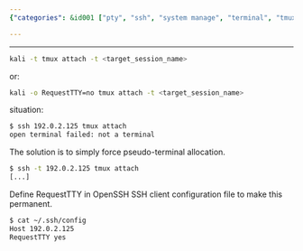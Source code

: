 ```yaml
---
{"categories": &id001 ["pty", "ssh", "system manage", "terminal", "tmux"], "category": "Error Resolution", "date": "2022-08-13 06:09:37", "description": "This article discusses two different approaches to fixing the 'not a terminal' error when attaching to a tmux session. Comment A offers alternative command options specific to Kali Linux, while Comment B provides instructions on how to configure the OpenSSH SSH client for pseudo-terminal allocation.", "tags": *id001, "title": "Force Pty Allocation When Spinning Up Tmux Over Ssh"}

---
```


------

```bash
kali -t tmux attach -t <target_session_name>

```

or:

```bash
kali -o RequestTTY=no tmux attach -t <target_session_name>

```

situation:

```bash
$ ssh 192.0.2.125 tmux attach
open terminal failed: not a terminal

```

The solution is to simply force pseudo-terminal allocation.

```bash
$ ssh -t 192.0.2.125 tmux attach
[...]

```

Define RequestTTY in OpenSSH SSH client configuration file to make this permanent.

```bash
$ cat ~/.ssh/config
Host 192.0.2.125
RequestTTY yes

```


